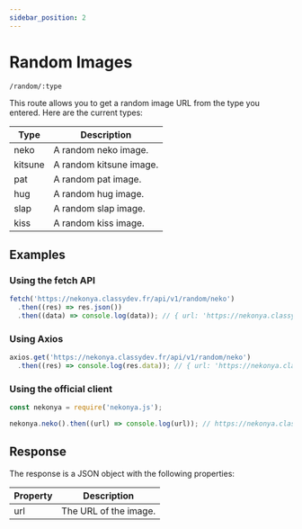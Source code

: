 ```yaml
---
sidebar_position: 2
---
```


# Random Images

```
/random/:type
```

This route allows you to get a random image URL from the type you entered. Here are the current types:

| Type | Description |
| ---- | ----------- |
| neko | A random neko image. |
| kitsune | A random kitsune image. |
| pat | A random pat image. |
| hug | A random hug image. |
| slap | A random slap image. |
| kiss | A random kiss image. |

## Examples

### Using the fetch API

```js
fetch('https://nekonya.classydev.fr/api/v1/random/neko')
  .then((res) => res.json())
  .then((data) => console.log(data)); // { url: 'https://nekonya.classydev.fr/images/nekos/...' }
```

### Using Axios

```js
axios.get('https://nekonya.classydev.fr/api/v1/random/neko')
  .then((res) => console.log(res.data)); // { url: 'https://nekonya.classydev.fr/images/nekos/...' }
```

### Using the official client

```js
const nekonya = require('nekonya.js');

nekonya.neko().then((url) => console.log(url)); // https://nekonya.classydev.fr/images/nekos/...
```

## Response

The response is a JSON object with the following properties:

| Property | Description |
| -------- | ----------- |
| url | The URL of the image. |